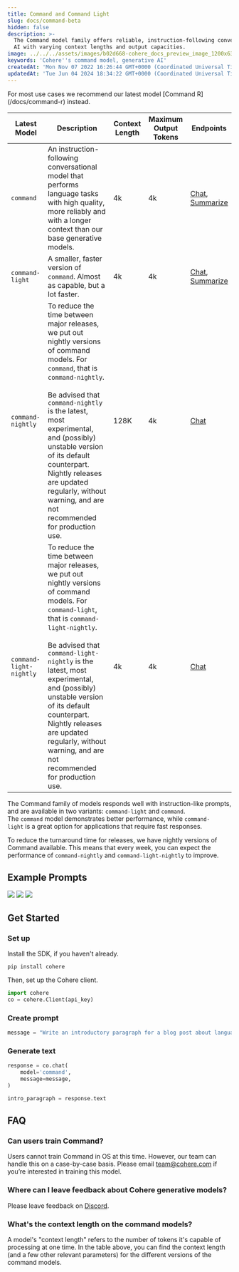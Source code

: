 ```yaml
---
title: Command and Command Light
slug: docs/command-beta
hidden: false
description: >-
  The Command model family offers reliable, instruction-following conversational
  AI with varying context lengths and output capacities.
image: ../../../assets/images/b02d668-cohere_docs_preview_image_1200x630_copy.jpg
keywords: 'Cohere''s command model, generative AI'
createdAt: 'Mon Nov 07 2022 16:26:44 GMT+0000 (Coordinated Universal Time)'
updatedAt: 'Tue Jun 04 2024 18:34:22 GMT+0000 (Coordinated Universal Time)'
---
```

<Info title="Note">  
 For most use cases we recommend our latest model [Command R](/docs/command-r) instead.
</Info>



| Latest Model              | Description                                                                                                                                                                                                                                                                                                                                                                 | Context Length | Maximum Output Tokens | Endpoints                                                                                  |
|---------------------------|-----------------------------------------------------------------------------------------------------------------------------------------------------------------------------------------------------------------------------------------------------------------------------------------------------------------------------------------------------------------------------|----------------|-----------------------|-------------------------------------------------------------------------------------------|
| `command`                 | An instruction-following conversational model that performs language tasks with high quality, more reliably and with a longer context than our base generative models.                                                                                                                                                                                                      | 4k             | 4k                    | [Chat](/reference/chat),  <br/>[Summarize](/reference/summarize)                                                       |
| `command-light`           | A smaller, faster version of `command`. Almost as capable, but a lot faster.                                                                                                                                                                                                                                                                                                 | 4k             | 4k                    | [Chat](/reference/chat),  <br/>[Summarize](/reference/summarize-2)                                                    |
| `command-nightly`         | To reduce the time between major releases, we put out nightly versions of command models. For `command`, that is `command-nightly`.  <br/><br/>Be advised that `command-nightly` is the latest, most experimental, and (possibly) unstable version of its default counterpart. Nightly releases are updated regularly, without warning, and are not recommended for production use. | 128K           | 4k                  | [Chat](/reference/chat)                                                                                                                      |
| `command-light-nightly`   | To reduce the time between major releases, we put out nightly versions of command models. For `command-light`, that is `command-light-nightly`.  <br/><br/>Be advised that `command-light-nightly` is the latest, most experimental, and (possibly) unstable version of its default counterpart. Nightly releases are updated regularly, without warning, and are not recommended for production use. | 4k             | 4k                    | [Chat](/reference/chat)                                                                                                                      |



The Command family of models responds well with instruction-like prompts, and are available in two variants: `command-light` and `command`. The `command` model demonstrates better performance, while `command-light` is a great option for applications that require fast responses.

To reduce the turnaround time for releases, we have nightly versions of Command available. This means that every week, you can expect the performance of `command-nightly` and `command-light-nightly` to improve.

## Example Prompts

<img src='../../../assets/images/aae9450-prod_desc.png' />


<img src='../../../assets/images/97a8c22-leetcode.png' />


<img src='../../../assets/images/4bb18de-vendor.png' />


## Get Started

### Set up

Install the SDK, if you haven't already.

`pip install cohere`

Then, set up the Cohere client.

```python PYTHON
import cohere  
co = cohere.Client(api_key)
```

### Create prompt

```python PYTHON
message = "Write an introductory paragraph for a blog post about language models."
```

### Generate text

```python PYTHON
response = co.chat(  
    model='command',  
    message=message,
)

intro_paragraph = response.text
```

## FAQ

### Can users train Command?

Users cannot train Command in OS at this time. However, our team can handle this on a case-by-case basis. Please email [team@cohere.com](mailto:team@cohere.com) if you’re interested in training this model.

### Where can I leave feedback about Cohere generative models?

Please leave feedback on [Discord](https://discord.com/invite/co-mmunity).

### What's the context length on the command models?

A model's "context length" refers to the number of tokens it's capable of processing at one time. In the table above, you can find the context length (and a few other relevant parameters) for the different versions of the command models.

